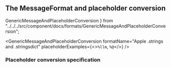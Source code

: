 ## The MessageFormat and placeholder conversion
  GenericMessageAndPlaceholderConversion
} from "../../../src/component/docs/formats/GenericMessageAndPlaceholderConversion";

<GenericMessageAndPlaceholderConversion formatName="Apple .strings and .stringsdict"
                                        placeholderExamples={<><code>%llm</code>, <code>%@</code></>} />

### Placeholder conversion specification


<ApplePlaceholders />
